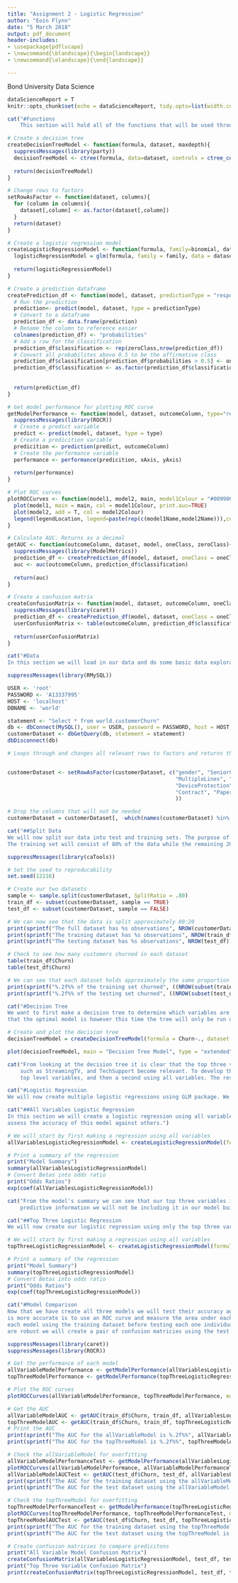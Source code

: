 ```yaml
---
title: "Assignment 2 - Logistic Regression"
author: "Eoin Flynn"
date: "5 March 2018"
output: pdf_document
header-includes:
- \usepackage{pdflscape}
- \newcommand{\blandscape}{\begin{landscape}}
- \newcommand{\elandscape}{\end{landscape}}

---
```


\centering
Bond University\linebreak
Data Science


\raggedright
\clearpage
\tableofcontents
\clearpage

```r
dataScienceReport = T
knitr::opts_chunk$set(echo = dataScienceReport, tidy.opts=list(width.cutoff=60),tidy=TRUE)
```

```r
cat("#Functions
    This section will hold all of the functions that will be used throughout this markdown.")
```
```r
# Create a decision tree
createDecisionTreeModel <- function(formula, dataset, maxdepth){
  suppressMessages(library(party))
  decisionTreeModel <- ctree(formula, data=dataset, controls = ctree_control(maxdepth = maxdepth))
  
  return(decisionTreeModel)
}

# Change rows to factors
setRowAsFactor <- function(dataset, columns){
  for (column in columns){
    dataset[,column] <- as.factor(dataset[,column])
  }
  return(dataset)
}

# Create a logistic regression model
createLogisticRegressionModel <- function(formula, family=binomial, dataset){
  logisticRegressionModel = glm(formula, family = family, data = dataset)
  
  return(logisticRegressionModel)
}

# Create a prediction dataframe
createPrediction_df <- function(model, dataset, predictionType = "response", oneClass, zeroClass){
  # Run the prediction
  prediction<- predict(model, dataset, type = predictionType)
  # Convert to a dataframe
  prediction_df <- data.frame(prediction)
  # Rename the column to reference easier
  colnames(prediction_df) <- "probabilities"
  # Add a row for the classification
  prediction_df$classification <- rep(zeroClass,nrow(prediction_df))
  # Convert all probabilites above 0.5 to be the affirmative class
  prediction_df$classification[prediction_df$probabilities > 0.5] <- oneClass
  prediction_df$classification <- as.factor(prediction_df$classification)
  
  
  return(prediction_df)
}

# Get model performance for plotting ROC curve
getModelPerformance <- function(model, dataset, outcomeColumn, type="response", xAxis = "tpr", yAxis = "fpr"){
  suppressMessages(library(ROCR))
  # Create a predict variable
  predict <- predict(model, dataset, type = type)
  # Create a predicition variable
  predicition <- prediction(predict, outcomeColumn)
  # Create the performance variable
  performance <- performance(predicition, xAxis, yAxis)
  
  return(performance)
}

# Plot ROC curves
plotROCCurves <- function(model1, model2, main, model1Colour = "#009900", model2Colour = "#FF8000", model1Name, model2Name, legendLocation = "bottomright"){
  plot(model1, main = main, col = model1Colour, print.auc=TRUE)
  plot(model2, add = T, col = model2Colour)
  legend(legendLocation, legend=paste(rep(c(model1Name,model2Name))),col=c(model1Colour, model2Colour),cex=0.8,fill=c(model1Colour, model2Colour))
}

# Calculate AUC. Returns as a decimal
getAUC <- function(outcomeColumn, dataset, model, oneClass, zeroClass){
  suppressMessages(library(ModelMetrics))
  prediction_df <- createPrediction_df(model, dataset, oneClass = oneClass, zeroClass = zeroClass)
  auc <- auc(outcomeColumn, prediction_df$classification)
  
  return(auc)
}

# Create a confusion matrix
createConfusionMatrix <- function(model, dataset, outcomeColumn, oneClass, zeroClass){
  suppressMessages(library(caret))
  prediction_df <- createPrediction_df(model, dataset, oneClass = oneClass, zeroClass = zeroClass)
  userConfusionMatrix <- table(outcomeColumn, prediction_df$classification)
  
  return(userConfusionMatrix)
}
```


```r
cat("#Data
In this section we will load in our data and do some basic data exploration.")
```
```r
suppressMessages(library(RMySQL))

USER <- 'root'
PASSWORD <- 'A13337995'
HOST <- 'localhost'
DBNAME <- 'world'

statement <- "Select * from world.customerChurn"
db <- dbConnect(MySQL(), user = USER, password = PASSWORD, host = HOST, dbname = DBNAME, port=3306)
customerDataset <- dbGetQuery(db, statement = statement)
dbDisconnect(db)

# Loops through and changes all relevant rows to factors and returns the dataset post modification


customerDataset <- setRowAsFactor(customerDataset, c("gender", "SeniorCitizen", "Partner", "Dependents", "PhoneService",
                                                     "MultipleLines", "InternetService", "OnlineSecurity", "OnlineBackup",
                                                     "DeviceProtection","TechSupport", "StreamingTV", "StreamingMovies",
                                                     "Contract", "PaperlessBilling", "PaymentMethod", "Churn"
                                                     ))

# Drop the columns that will not be needed
customerDataset = customerDataset[, -which(names(customerDataset) %in% c("customerID"))]

```


```r
cat("##Split Data
We will now split our data into test and training sets. The purpose of this is to create a sample of data that the model has never seen before in order to gauge its accuracy. 
The training set will consist of 80% of the data while the remaining 20% will constitute the test set.")
```
```r
suppressMessages(library(caTools))

# Set the seed to reproducability
set.seed(12216)

# Create our two datasets
sample <- sample.split(customerDataset, SplitRatio = .80)
train_df <- subset(customerDataset, sample == TRUE)
test_df <- subset(customerDataset, sample == FALSE)

# We can now see that the data is split approximately 80:20
print(sprintf("The full dataset has %s observations", NROW(customerDataset)))
print(sprintf("The training dataset has %s observations", NROW(train_df)))
print(sprintf("The testing dataset has %s observations", NROW(test_df)))

# Check to see how many customers churned in each dataset
table(train_df$Churn)
table(test_df$Churn)

# We can see that each dataset holds approximately the same proportion of customers who churned
print(sprintf("%.2f%% of the training set churned", ((NROW(subset(train_df, Churn=="Yes")))/NROW(train_df)*100)))
print(sprintf("%.2f%% of the testing set churned", ((NROW(subset(test_df, Churn=="Yes")))/NROW(test_df)*100)))
```


```r
cat("#Decision Tree
We want to first make a decision tree to determine which variables are best able to predict whether a customer will churn. We already know from our previous report
that the optimal model is however this time the tree will only be run on the training dataset.")
```
```r
# Create and plot the decision tree
decisionTreeModel = createDecisionTreeModel(formula = Churn~., dataset = train_df, maxdepth = 5)
```
\blandscape
```r
plot(decisionTreeModel, main = "Decision Tree Model", type = "extended", newpage = TRUE)
```
\elandscape
```r
cat("From looking at the decision tree it is clear that the top three variables are Contract, InternetService, and Tenure. Below those three levels, other variables
    such as StreamingTV, and TechSupport become relevant. To develop the best performing model with this dataset we will create a regression using only those three
    top level variables, and then a second using all variables. The results from each model will then be compared before the best model is presented to management.")
```


```r
cat("#Logistic Regression
We will now create multiple logistic regressions using GLM package. We will compare and then optimize before providing a final model to management for business use.")
```

```r
cat("##All Variables Logistic Regression
In this section we will create a logistic regression using all variables in the training dataset and look at statistical significance of each. Later in the report we will
assess the accuracy of this model against others.")
```
```r
# We will start by first making a regression using all variables
allVariablesLogisticRegressionModel <- createLogisticRegressionModel(formula = Churn~., dataset = train_df)

# Print a summary of the regression
print("Model Summary")
summary(allVariablesLogisticRegressionModel)
# Convert Betas into odds ratio
print("Odds Ratios")
exp(coef(allVariablesLogisticRegressionModel))
```
```r
cat("From the model's summary we can see that our top three variables identified earlier are all have a high statistical significance. TotalCharges is also statistically different from zero however since the decision tree deemed that it had no
    predictive information we will not be including it in our model building")
```

```r
cat("##Top Three Logistic Regression
We will now create our logistic regression using only the top three variables from our decision tree (Contract, InternetService, and Tenure)")
```
```r
# We will start by first making a regression using all variables
topThreeLogisticRegressionModel <- createLogisticRegressionModel(formula = Churn~Contract+InternetService+tenure, dataset = train_df)

# Print a summary of the regression
print("Model Summary")
summary(topThreeLogisticRegressionModel)
# Convert Betas into odds ratio
print("Odds Ratios")
exp(coef(topThreeLogisticRegressionModel))
```


```r
cat("#Model Comparison
Now that we have create all three models we will test their accuracy against the training dataset and also the test dataset. One of the easiest ways to see which model
is more accurate is to use an ROC curve and measure the area under each curve, the larger the area under the curve the more accurate the model is. We will first test
each model using the training dataset before testing each one individually with the test dataset to gauge how robust they are. Once we have established whether the models
are robust we will create a pair of confusion matricies using the test dataset to see which model had the highest percentage of churns predicted correctly. ")
```
```r
suppressMessages(library(caret))
suppressMessages(library(ROCR))

# Get the performance of each model
allVariableModelPerformance <- getModelPerformance(allVariablesLogisticRegressionModel, dataset = train_df, outcomeColumn = train_df$Churn)
topThreeModelPerformance <- getModelPerformance(topThreeLogisticRegressionModel, dataset = train_df, outcomeColumn = train_df$Churn)

# Plot the ROC curves
plotROCCurves(allVariableModelPerformance, topThreeModelPerformance, main = "ROC Curves Comparison", model1Name = "AllVariableModel", model2Name = "TopThreeModel")

# Get the AUC
allVariableModelAUC <- getAUC(train_df$Churn, train_df, allVariablesLogisticRegressionModel, oneClass = "Yes", zeroClass = "No")
topThreeModelAUC <- getAUC(train_df$Churn, train_df, topThreeLogisticRegressionModel, oneClass = "Yes", zeroClass = "No")
# Print the AUC
print(sprintf("The AUC for the allVariableModel is %.2f%%", allVariableModelAUC*100))
print(sprintf("The AUC for the topThreeModel is %.2f%%", topThreeModelAUC*100))

# Check the allVariableModel for overfitting
allVariableModelPerformanceTest <- getModelPerformance(allVariablesLogisticRegressionModel, dataset = test_df, outcomeColumn = test_df$Churn)
plotROCCurves(allVariableModelPerformance, allVariableModelPerformanceTest, main = "All Variable Robustness", model1Name = "Training Dataset", model2Name = "Test Dataset")
allVariableModelAUCTest <- getAUC(test_df$Churn, test_df, allVariablesLogisticRegressionModel, oneClass = "Yes", zeroClass = "No")
print(sprintf("The AUC for the training dataset using the allVariableModel is %.2f%%", allVariableModelAUC*100))
print(sprintf("The AUC for the test dataset using the allVariableModel is %.2f%%", allVariableModelAUCTest*100))

# Check the topThreeModel for overfitting
topThreeModelPerformanceTest <- getModelPerformance(topThreeLogisticRegressionModel, dataset = test_df, outcomeColumn = test_df$Churn)
plotROCCurves(topThreeModelPerformance, topThreeModelPerformanceTest, main = "Top Three Variable Robustness", model1Name = "Training Dataset", model2Name = "Test Dataset")
topThreeModelAUCTest <- getAUC(test_df$Churn, test_df, topThreeLogisticRegressionModel, oneClass = "Yes", zeroClass = "No")
print(sprintf("The AUC for the training dataset using the topThreeModel is %.2f%%", topThreeModelAUC*100))
print(sprintf("The AUC for the test dataset using the topThreeModel is %.2f%%", topThreeModelAUCTest*100))

# Create confusion matricies to compare predicitons
print("All Variable Model Confusion Matrix")
createConfusionMatrix(allVariablesLogisticRegressionModel, test_df, test_df$Churn, oneClass = "Yes", zeroClass = "No")
print("Top Three Variable Confusion Matrix")
print(createConfusionMatrix(topThreeLogisticRegressionModel, test_df, test_df$Churn, oneClass = "Yes", zeroClass = "No"))
```






